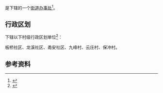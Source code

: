 {{中国乡级行政区|52/23/23/004/000}}

'''{{PAGENAMEBASE}}'''是{{PRC admin/fullname|52/23/23/004/000|3}}下辖的一个[[街道办事处|街道办事处]]<ref>{{PRC admin/ref sgc|{{PRC admin/parent|52/23/23/004/000}}}}</ref>。

== 行政区划 ==
{{PAGENAMEBASE}}下辖以下村级行政区划单位<ref>{{PRC admin/ref sgc|52/23/23/004/000}}</ref>：

板桥社区、龙溪社区、甬安社区、九峰村、云庄村、保冲村。

== 参考资料 ==
{{reflist}}

{{贵州行政区划小作品}}
{{PRC admin/navcat|52/23/23/004/000}}